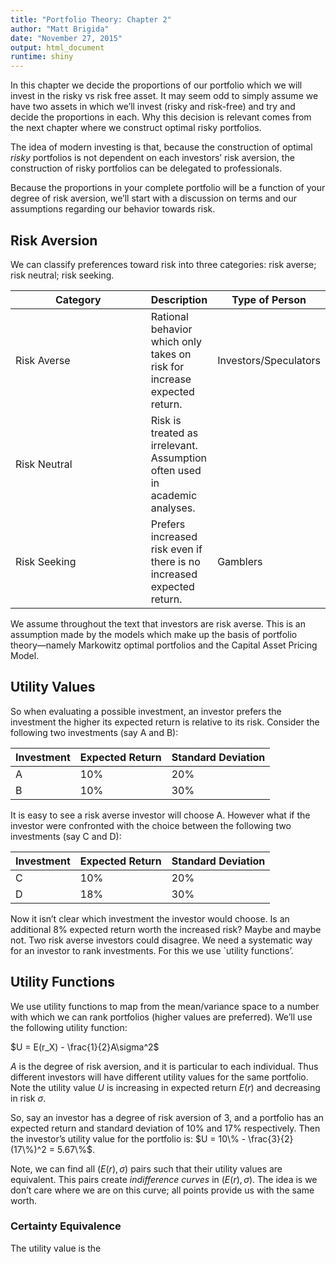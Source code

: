 ```yaml
---
title: "Portfolio Theory: Chapter 2"
author: "Matt Brigida"
date: "November 27, 2015"
output: html_document
runtime: shiny
---
```


In this chapter we decide the proportions of our portfolio which we will invest in the risky vs risk free asset.  It may seem odd to simply assume we have two assets in which we'll invest (risky and risk-free) and try and decide the proportions in each.  Why this decision is relevant comes from the next chapter where we construct optimal risky portfolios.

The idea of modern investing is that, because the construction of optimal *risky* portfolios is not dependent on each investors' risk aversion, the construction of risky portfolios can be delegated to professionals.  


Because the proportions in your complete portfolio will be a function of your degree of risk aversion, we'll start with a discussion on terms and our assumptions regarding our behavior towards risk.

## Risk Aversion

We can classify preferences toward risk into three categories: risk averse; risk neutral; risk seeking. 

| Category |  Description | Type of Person |
|----------|-----|--------|
| Risk Averse | Rational behavior which only takes on risk for increase expected return. | Investors/Speculators |
| Risk Neutral |  Risk is treated as irrelevant. Assumption often used in academic analyses. | |
| Risk Seeking | Prefers increased risk even if there is no increased expected return. | Gamblers | 

We assume throughout the text that investors are risk averse.  This is an assumption made by the models which make up the basis of portfolio theory---namely Markowitz optimal portfolios and the Capital Asset Pricing Model. 

## Utility Values

So when evaluating a possible investment, an investor prefers the investment the higher its expected return is relative to its risk. Consider the following two investments (say A and B): 

| Investment | Expected Return | Standard Deviation |
|-----|------|------|
| A | 10\% | 20\% |
| B | 10\% | 30\% |

It is easy to see a risk averse investor will choose A.  However what if the investor were confronted with the choice between the following two investments (say C and D):

| Investment | Expected Return | Standard Deviation |
|-----|------|------|
| C | 10\% | 20\% |
| D | 18\% | 30\% |

Now it isn't clear which investment the investor would choose.  Is an additional 8\% expected return worth the increased risk? Maybe and maybe not.  Two risk averse investors could disagree.  We need a systematic way for an investor to rank investments.  For this we use `utility functions'. 

## Utility Functions

We use utility functions to map from the mean/variance space to a number with which we can rank portfolios (higher values are preferred).  We'll use the following utility function:

$U = E(r_X) - \frac{1}{2}A\sigma^2$

$A$ is the degree of risk aversion, and it is particular to each individual.  Thus different investors will have different utility values for the same portfolio.  Note the utility value $U$ is increasing in expected return $E(r)$ and decreasing in risk $\sigma$.

So, say an investor has a degree of risk aversion of 3, and a portfolio has an expected return and standard deviation of 10\% and 17\% respectively.  Then the investor's utility value for the portfolio is: $U = 10\% - \frac{3}{2}(17\%)^2 = 5.67\%$.

Note, we can find all $(E(r), \sigma)$ pairs such that their utility values are equivalent.  This pairs create *indifference curves* in $(E(r), \sigma)$.  The idea is we don't care where we are on this curve; all points provide us with the same worth.

### Certainty Equivalence

The utility value is the 
